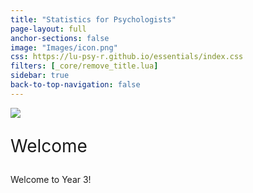 ```yaml
---
title: "Statistics for Psychologists"
page-layout: full
anchor-sections: false
image: "Images/icon.png"
css: https://lu-psy-r.github.io/essentials/index.css
filters: [_core/remove_title.lua]
sidebar: true
back-to-top-navigation: false
---
```



![](Images/LUPsychology.svg){fig-alt="University Logo" fig-align="center"}

::: {.div style="font-size:2em;"}
Welcome
:::

Welcome to Year 3!
